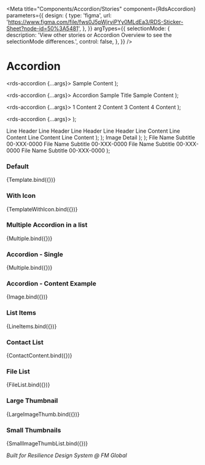 
<Meta
  title="Components/Accordion/Stories"
  component={RdsAccordion}
  parameters={{
    design: {
      type: 'figma',
      url: 'https://www.figma.com/file/fws0J5pWjrviPYy0MLdEa3/RDS-Sticker-Sheet?node-id=50%3A5481',
    },
  }}
  argTypes={{
    selectionMode: {
      description: 'View other stories or Accordion Overview to see the selectionMode differences.',
      control: false,
    },
  }}
/>

# Accordion

  <rds-accordion {...args}>
    <rds-accordion-item item-title="Accordion Sample Title" active>
      Sample Content
    </rds-accordion-item>
  </rds-accordion>
);

  <rds-accordion {...args}>
    <rds-accordion-item active>
      <rds-flex gap="sm" slot="item-title">
        <rds-hero-icon name="information-circle" /> Accordion Sample Title
      </rds-flex>
      Sample Content
    </rds-accordion-item>
  </rds-accordion>
);

  <rds-accordion {...args}>
    <rds-accordion-item item-title="Accordion 1 Title" active>
      1 Content
    </rds-accordion-item>
    <rds-accordion-item item-title="Accordion 2 Title">2 Content</rds-accordion-item>
    <rds-accordion-item item-title="Accordion 3 Title">3 Content</rds-accordion-item>
    <rds-accordion-item item-title="Accordion 4 Title">4 Content</rds-accordion-item>
  </rds-accordion>
);

  <rds-accordion {...args}>
    <rds-accordion-item item-title="Sample Accordion with Content Example">
      <rds-lightbox>
        <rds-image
          headline="Sample headline for image that is long and truncates"
          detail="Screen Shot 2021-07-20 at 1.38.43 PM"
          caption="Custom caption for the test image."
          alt="Image for testing"
          src="https://via.placeholder.com/150/6046B9/FFFFFF?text=RDS+for+placeholder+only"
        />
      </rds-lightbox>
    </rds-accordion-item>
  </rds-accordion>
);

  <rds-accordion>
    <rds-accordion-item item-title="Line Item Content">
      <rds-grid type="flex">
        <rds-list>
          <rds-list-item spacingY="sm">
            <rds-text weight="bold" type="inline">
              Line Header
            </rds-text>
          </rds-list-item>
          <rds-list-item spacingY="sm">
            <rds-text weight="bold" type="inline">
              Line Header
            </rds-text>
          </rds-list-item>
          <rds-list-item spacingY="sm">
            <rds-text weight="bold" type="inline">
              Line Header
            </rds-text>
          </rds-list-item>
          <rds-list-item spacingY="sm">
            <rds-text weight="bold" type="inline">
              Line Header
            </rds-text>
          </rds-list-item>
        </rds-list>
        <rds-list>
          <rds-list-item spacingY="sm">
            <rds-text type="inline">Line Content</rds-text>
          </rds-list-item>
          <rds-list-item spacingY="sm">
            <rds-text type="inline">Line Content</rds-text>
          </rds-list-item>
          <rds-list-item spacingY="sm">
            <rds-text type="inline">Line Content</rds-text>
          </rds-list-item>
          <rds-list-item spacingY="sm">
            <rds-text type="inline">Line Content</rds-text>
          </rds-list-item>
        </rds-list>
      </rds-grid>
    </rds-accordion-item>
  </rds-accordion>
);

  <rds-accordion>
    <rds-accordion-item item-title="Contact Content">
      <rds-contact avatar-text="FE" name="Frank Eason" role="Field Engineer" detail="Fire & Nat Haz"></rds-contact>
      <rds-contact avatar-text="FE" name="Frank Eason" role="Field Engineer" detail="Fire & Nat Haz"></rds-contact>
      <rds-contact avatar-text="FE" name="Frank Eason" role="Field Engineer" detail="Fire & Nat Haz"></rds-contact>
      <rds-contact avatar-text="FE" name="Frank Eason" role="Field Engineer" detail="Fire & Nat Haz"></rds-contact>
      <rds-contact avatar-text="FE" name="Frank Eason" role="Field Engineer" detail="Fire & Nat Haz"></rds-contact>
    </rds-accordion-item>
  </rds-accordion>
);

  <rds-accordion>
    <rds-accordion-item item-title="Large Image Thumbnail and Title (Lightbox)">
      <rds-text weight="bold" type="inline">
        Image Detail
      </rds-text>
      <rds-lightbox>
        <rds-image
          alt="Image for testing"
          caption="Custom caption for the test image."
          detail="Screen Shot 2021-07-20 at 1.38.43 PM"
          headline="Sample headline for image that is long and truncates"
          src="https://via.placeholder.com/1500/6046B9/FFFFFF?text=RDS+for+placeholder+only"
          thumbnail
          size="lg"
        />
      </rds-lightbox>
    </rds-accordion-item>
  </rds-accordion>
);

  <rds-accordion>
    <rds-accordion-item item-title="Small Image Thumbnail and Title">
      <rds-lightbox>
        <rds-image
          size="sm"
          alt="Image for testing"
          caption="Custom caption for the test image."
          detail="Screen Shot 2021-07-20 at 1.38.43 PM"
          headline="Sample headline for image that is long and truncates"
          src="https://via.placeholder.com/150/6046B9/FFFFFF?text=RDS+for+placeholder+only"
          show-headline="true"
          thumbnail="true"
        />
        <rds-image
          size="sm"
          alt="Image for testing"
          caption="Custom caption for the test image."
          detail="Screen Shot 2021-07-20 at 1.38.43 PM"
          headline="Sample headline for image that is long and truncates"
          src="https://via.placeholder.com/350/6046B9/FFFFFF?text=RDS+for+placeholder+only"
          show-headline="true"
          thumbnail="true"
        />
        <rds-image
          size="sm"
          alt="Image for testing"
          caption="Custom caption for the test image."
          detail="Screen Shot 2021-07-20 at 1.38.43 PM"
          headline="Sample headline for image that is long and truncates"
          src="https://via.placeholder.com/450/6046B9/FFFFFF?text=RDS+for+placeholder+only"
          show-headline="true"
          thumbnail="true"
        />
      </rds-lightbox>
    </rds-accordion-item>
  </rds-accordion>
);

  <rds-accordion>
    <rds-accordion-item item-title="Files">
      <rds-file-list>
        <rds-icon icon="rds-file-excel" size="xlg" slot="icon"></rds-icon>
        <rds-text type="inline" weight="bold" slot="name">
          File Name
        </rds-text>
        <rds-text type="inline" slot="subtitle">
          Subtitle
        </rds-text>
        <rds-text type="inline" slot="detail">
          00-XXX-0000
        </rds-text>
      </rds-file-list>
      <rds-file-list>
        <rds-icon icon="rds-file-excel" size="xlg" slot="icon"></rds-icon>
        <rds-text type="inline" weight="bold" slot="name">
          File Name
        </rds-text>
        <rds-text type="inline" slot="subtitle">
          Subtitle
        </rds-text>
        <rds-text type="inline" slot="detail">
          00-XXX-0000
        </rds-text>
      </rds-file-list>
      <rds-file-list>
        <rds-icon icon="rds-file-excel" size="xlg" slot="icon"></rds-icon>
        <rds-text type="inline" weight="bold" slot="name">
          File Name
        </rds-text>
        <rds-text type="inline" slot="subtitle">
          Subtitle
        </rds-text>
        <rds-text type="inline" slot="detail">
          00-XXX-0000
        </rds-text>
      </rds-file-list>
      <rds-file-list>
        <rds-icon icon="rds-file-excel" size="xlg" slot="icon"></rds-icon>
        <rds-text type="inline" weight="bold" slot="name">
          File Name
        </rds-text>
        <rds-text type="inline" slot="subtitle">
          Subtitle
        </rds-text>
        <rds-text type="inline" slot="detail">
          00-XXX-0000
        </rds-text>
      </rds-file-list>
    </rds-accordion-item>
  </rds-accordion>
);

### Default

<Canvas>
  <Story name="Default">{Template.bind({})}</Story>
</Canvas>

### With Icon

<Canvas>
  <Story name="With Icon">{TemplateWithIcon.bind({})}</Story>
</Canvas>

### Multiple Accordion in a list

<Canvas>
  <Story name="Multiple">{Multiple.bind({})}</Story>
</Canvas>

### Accordion - Single

<Canvas>
  <Story
    name="Single Open"
    args={{
      selectionMode: 'single',
    }}
  >
    {Multiple.bind({})}
  </Story>
</Canvas>

### Accordion - Content Example

<Canvas>
  <Story
    name="Content: Image"
    args={{
      selectionMode: 'single',
    }}
  >
    {Image.bind({})}
  </Story>
</Canvas>

### List Items

<Canvas>
  <Story name="List Items">{LineItems.bind({})}</Story>
</Canvas>

### Contact List

<Canvas>
  <Story name="Contact List">{ContactContent.bind({})}</Story>
</Canvas>

### File List

<Canvas>
  <Story name="File List">{FileList.bind({})}</Story>
</Canvas>

### Large Thumbnail

<Canvas>
  <Story name="Large Thumbnail">{LargeImageThumb.bind({})}</Story>
</Canvas>

### Small Thumbnails

<Canvas>
  <Story name="Small Thumbnails">{SmallImageThumbList.bind({})}</Story>
</Canvas>

_Built for Resilience Design System @ FM Global_
